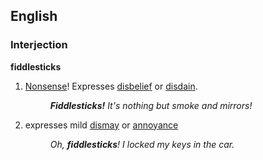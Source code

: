 ==English==
===Interjection===
'''fiddlesticks'''
#[[Nonsense]]!  Expresses [[disbelief]] or [[disdain]].
#:'''''Fiddlesticks!'''  It's nothing but smoke and mirrors!''
#expresses mild [[dismay]] or [[annoy]]ance
#:''Oh, '''fiddlesticks'''!  I locked my keys in the car.''